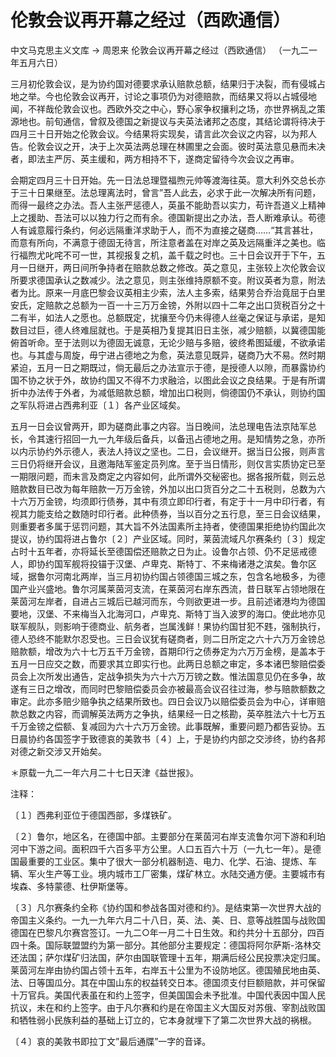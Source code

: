 # 伦敦会议再开幕之经过（西欧通信）

中文马克思主义文库 -> 周恩来
伦敦会议再开幕之经过（西欧通信）
（一九二一年五月六日）

三月初伦敦会议，是为协约国对德要求承认赔款总额，结果归于决裂，而有侵城占地之举。今也伦敦会议再开，讨论之事项仍为对德赔款，而结果又将以占城侵地闻，不祥哉伦敦会议也。西欧外交之中心，野心家争权攘利之场，亦世界祸乱之策源地也。前旬通信，曾叙及德国之新提议与夫英法诸邦之态度，其结论谓将待决于四月三十日开始之伦敦会议。今结果将实现矣，请言此次会议之内容，以为邦人告。伦敦会议之开，决于上次英法两总理在林圃里之会面。彼时英法意见悬而未决者，即法主严厉、英主缓和，两方相持不下，遂商定留待今次会议之再审。
 

会期定四月三十日开始。先一日法总理暨福煦元帅等渡海往英。意大利外交总长亦于三十日果继至。法总理离法时，曾言"吾人此去，必求于此一次解决所有问题，而得一最终之办法。吾人主张严惩德人，英虽不能助吾以实力，苟许吾道义上精神上之援助、吾法可以以独力行之而有余。德国新提出之办法，吾人断难承认。苟德人有诚意履行条约，何必远隔重洋求助于人，而不为直接之磋商......"其言甚壮，而意有所向，不满意于德固无待言，所注意者盖在对岸之英及远隔重洋之美也。临行福煦尤叱咤不可一世，其视报复之机，盖千载之时也。三十日会议开于下午，五月一日继开，两日间所争持者在赔款总数之修改。英之意见，主张较上次伦敦会议所要求德国承认之数减少。法之意见，则主张维持原额不变。附议英者为意，附法者为比。原来一月底巴黎会议英相主少索，法人主多索，结果劳合乔治竟屈于白里安氏，定赔款之总额为一百一十三万万金镑，外附以四十二年之出口货税百分之十二有半，如法人之愿也。总额既定，扰攘至今仍未得德人丝毫之保证与承诺，是知数目过巨，德人终难屈就也。于是英相乃复提其旧日主张，减少赔额，以冀德国能俯首听命。至于法则以为德固无诚意，无论少赔与多赔，彼终希图延缓，不欲承诺也。与其虚与周旋，毋宁进占德地之为愈，英法意见既异，磋商乃大不易。然时期紧迫，五月一日之期既过，倘无最后之办法宣示于德，是授德人以隙，而暴露协约国不协之状于外，故协约国又不得不力求融洽，以图此会议之良结果。于是有所谓折中办法传于外者，为减低赔款总额，增加出口税则，倘德国仍不承认，则协约国之军队将进占西弗利亚〔１〕各产业区域矣。

五月一日会议曾两开，即为磋商此事之内容。当日晚间，法总理电告法京陆军总长，令其速行招回一九一九年级后备兵，以备迅占德地之用。是知情势之急，亦所以内示协约外示德人，表法人持议之坚也。二日，会议继开。据当日公报，则声言三日仍将继开会议，且邀海陆军鉴定员列席。至于当日情形，则仅言实质协定已至一期限问题，而未言及商定之内容如何，此所谓外交秘密也。据各报所载，则云总赔款数目已改为每年赔款一万万金镑，外加以出口货百分之二十五税则，总数为六十六万万金镑，均须即行债券，其中有须立即印行者，有定于十一月中印行者，有视其力能支给之数随时印行者。此种债券，当以百分之五行息，至三日会议结果，则重要者多属于惩罚问题，其大旨不外法国素所主持者，使德国果拒绝协约国此次提议，协约国将进占鲁尔〔２〕产业区域。同时，莱茵流域凡尔赛条约〔３〕规定占时十五年者，亦将延长至德国偿还赔款之日为止。设鲁尔占领、仍不足惩戒德人，即协约国军舰将投锚于汉堡、卢卑克、斯特丁、不来梅诸港之滨矣。鲁尔区域，据鲁尔河南北两岸，当三月初协约国占领德国三城之东，包含名地极多，为德国产业兴盛地。鲁尔河属莱茵河支流，在莱茵河右岸东西流，昔日联军占领地限在莱茵河左岸者，自进占三城后已越河而东，今则欲更进一步。且前述诸港均为德国要地，汉堡、不来梅当入北海河口，卢卑克、斯特丁当入波罗的海口。使此地亦见联军舰队，则影响于德商业、航务者，岂属浅鲜！果协约国甘犯不韪，强制执行，德人恐终不能默尔忍受也。三日会议犹有磋商者，则二日所定之六十六万万金镑总赔款额，增改为六十七万五千万金镑，首期印行之债券定为六万万金榜，是盖本于五月一日应交之数，而要求其立即实行也。此两日总额之审定，多本诸巴黎赔偿委员会上次所发出通告，定战争损失为六十六万万镑之数。惟法国意见仍在多争，故遂有三日之增改，而同时巴黎赔偿委员会亦被最高会议召往过海，参与赔款额数之审定。此亦多赔少赔争执之结果所致也。四日会议乃以赔偿委员会为中心，详审赔款总数之内容，而调解英法两方之争执，结果经一日之核勘，英卒胜法六十七万五千万金镑之偿额、复减回为六十六万万金镑。此事既解，重要问题乃都告妥协。五日晨协约各国签字于致德哀的美敦书〔４〕上，于是协约内部之交涉终，协约各邦对德之新交涉又开始矣。

＊原载一九二一年六月二十七日天津《益世报》。

注释：

〔１〕西弗利亚位于德国西部，多煤铁矿。

〔２〕鲁尔，地区名，在德国中部。主要部分在莱茵河右岸支流鲁尔河下游和利珀河中下游之间。面积四千六百多平方公里。人口五百六十万（一九七一年）。是德国最重要的工业区。集中了很大一部分机器制造、电力、化学、石油、提炼、车辆、军火生产等工业。境内城市工厂密集，煤矿林立。水陆交通方便。主要城市有埃森、多特蒙德、杜伊斯堡等。

〔３〕凡尔赛条约全称《协约国和参战各国对德和约》。是结束第一次世界大战的帝国主义条约。一九一九年六月二十八日，英、法、美、日、意等战胜国与战败国德国在巴黎凡尔赛宫签订。一九二○年一月二十日生效。和约共分十五部分，四百四十条。国际联盟盟约为第一部分。其他部分主要规定：德国将阿尔萨斯-洛林交还法国；萨尔煤矿归法国，萨尔由国联管理十五年，期满后经公民投票决定归属。莱茵河左岸由协约国占领十五年，右岸五十公里为不设防地区。德国殖民地由英、法、日等国瓜分。其在中国山东的权益转交日本。德国须支付巨额赔款，并可保留十万官兵。美国代表虽在和约上签字，但美国国会未予批准。中国代表因中国人民抗议，未在和约上签字。由于凡尔赛和约是在帝国主义大国反对苏俄、宰割战败国和牺牲弱小民族利益的基础上订立的，它本身就埋下了第二次世界大战的祸根。

〔４〕哀的美敦书即拉丁文"最后通牒"一字的音译。


